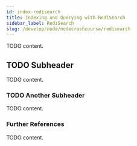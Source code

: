 ```yaml
---
id: index-redisearch
title: Indexing and Querying with RediSearch
sidebar_label: RediSearch
slug: /develop/node/nodecrashcourse/redisearch
---
```



TODO content.

## TODO Subheader

TODO content.

### TODO Another Subheader

TODO content.

### Further References

TODO content.
